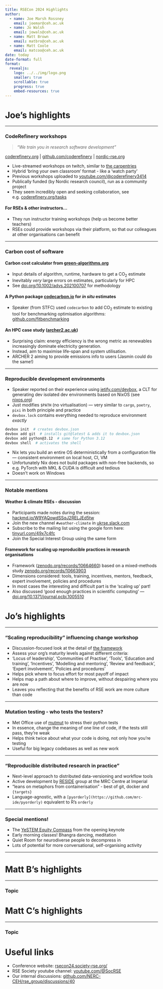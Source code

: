 ```yaml
---
title: RSECon 2024 Highlights
author:
  - name: Joe Marsh Rossney
    email: joemar@ceh.ac.uk
  - name: Jo Walsh
    email: jowals@ceh.ac.uk
  - name: Matt Brown
    email: matbro@ceh.ac.uk
  - name: Matt Coole
    email: matcoo@ceh.ac.uk
date: today
date-format: full
format: 
  revealjs:
    logo: ../../img/logo.png
    smaller: true
    scrollable: true
    progress: true
    embed-resources: true
---
```


# Joe's highlights

* * * 

### CodeRefinery workshops

> _"We train you in research software development"_

[coderefinery.org](https://coderefinery.org) | [github.com/coderefinery](https://github.com/coderefinery) | [nordic-rse.org](https://nordic-rse.org/)

- Live-streamed workshops on twitch, similar to [the carpentries](https://carpentries.org/index.html)
- Hybrid 'bring your own classroom' format - like a 'watch party'
- Previous workshops uploaded to [youtube.com/\@coderefinery3414](https://www.youtube.com/\@coderefinery3414)
- Publically funded (by Nordic research council), run as a community project
- They seem incredibly open and seeking collaboration, see e.g. [coderefinery.org/tasks](https://coderefinery.org/tasks/)

#### For RSEs & other instructors...

- They run instructor training workshops (help us become better teachers)
- RSEs could provide workshops via their platform, so that our colleagues at other organisations can benefit

* * * 

### Carbon cost of software

#### Carbon cost calculator from [green-algorithms.org](https://www.green-algorithms.org/)

- Input details of algorithm, runtime, hardware to get a CO~2~ estimate
- Inevitably _very_ large errors on estimates, particularly for HPC
- See [doi.org/10.1002/advs.202100707](https://onlinelibrary.wiley.com/doi/10.1002/advs.202100707) for methodology

#### A Python package [codecarbon.io](https://codecarbon.io) for _in situ_ estimates

- Speaker (from STFC) used `codecarbon` to add CO~2~ estimate to existing tool for benchmarking optimisation algorithms: [github.com/fitbenchmarking](https://github.com/fitbenchmarking/fitbenchmarking)

#### An HPC case study ([archer2.ac.uk](https://www.archer2.ac.uk/))

- Surprising claim: energy efficiency is the wrong metric as renewables increasingly dominate electricity generation. 
- Instead, aim to maximise life-span and system utilisation.
- ARCHER 2 aiming to provide emissions info to users (Jasmin could do the same!)

* * * 

### Reproducible development environments

- Speaker reported on their experience using [jetify.com/devbox](https://www.jetify.com/devbox), a CLT for generating dev isolated dev environments based on NixOS (see [nixos.org](https://nixos.org/))
- Just modifies `$PATH` (no virtualisation) --- very similar to `cargo`, `poetry`, `pixi` in both principle and practice
- `devbox.lock` contains everything needed to reproduce environment _exactly_

```sh
devbox init  # creates devbox.json
devbox add git  # installs git@latest & adds it to devbox.json
devbox add python@3.12  # same for Python 3.12
devbox shell  # activates the shell
```

- Nix lets you build an entire OS deterministically from a configuration file --- consistent environment on local host, CI, VM
- Unfortunately Nix does not build packages with non-free backends, so e.g. PyTorch with MKL & CUDA is difficult and tedious
- Doesn't work on Windows

* * *

### Notable mentions

#### Weather & climate RSEs - discussion

- Participants made notes during the session: [hackmd.io/W9YAQowdSSqJ2RELJEd5tw](https://hackmd.io/W9YAQowdSSqJ2RELJEd5tw)
- Join the new channel `#weather-climate` in [ukrse.slack.com](https://ukrse.slack.com/)
- Subscribe to the mailing list using the google form here: [tinyurl.com/49x7c4fc](https://tinyurl.com/49x7c4fc)
- Join the Special Interest Group using the same form

#### Framework for scaling up reproducible practices in research organisations

- Framework ([zenodo.org/records/10664660](https://zenodo.org/records/10664660)) based on a mixed-methods study [zenodo.org/records/10663903](https://zenodo.org/records/10663903) 
- Dimensions considered: tools, training, incentives, mentors, feedback, expert involvement, policies and procedures
- In most cases the interesting and difficult part is the 'scaling up' part!
- Also discussed 'good enough practices in scientific computing' --- [doi.org/10.1371/journal.pcbi.1005510](https://doi.org/10.1371/journal.pcbi.1005510)

<!-- and suggested interventions from [bioRxiv 2022.12.08.519666](https://www.biorxiv.org/content/10.1101/2022.12.08.519666v1) -->


# Jo's highlights

* * *

### "Scaling reproducibility" influencing change workshop

- Discussion-focused look at the detail of [the framework](https://zenodo.org/records/10664660)
- Assess your org's maturity levels against different criteria:
- 'Locus of leadership', 'Communities of Practise', 'Tools', 'Education and training', 'Incentives', 'Modelling and mentoring', 'Review and feedback', 'Expert involvement', 'Policies and procedures'
- Helps pick where to focus effort for most payoff of impact
- Helps map a path about where to improve, without despairing where you are now
- Leaves you reflecting that the benefits of RSE work are more culture than code 

* * *

### Mutation testing - who tests the testers?

- Met Office use of [mutmut](https://mutmut.readthedocs.io/en/latest/index.html) to stress their python tests
- In essence, change the meaning of one line of code, if the tests still pass, they're weak
- Helps think twice about what your code is doing, not only how you're testing
- Useful for big legacy codebases as well as new work

* * *

### "Reproducible distributed research in practice"

- Next-level approach to distributed data-versioning and workflow tools  
- Active development by [RESIDE](https://reside-ic.github.io/) group at the MRC Centre at Imperial
- "leans on metaphors from containerisation" - best of git, docker and `{targets}`
- Language-agnostic, with a `[pyorderly](https://github.com/mrc-ide/pyorderly)` equivalent to R's `orderly`

* * *

### Special mentions!

- The [YeSTEM Equity Compass](https://yestem.org/tools/the-equity-compass/) from the opening keynote
- Early morning classes! Bhangra dancing, meditation
- Quiet Room for neurodiverse people to decompress in
- Lots of potential for more conversational, self-organising activity

* * *

# Matt B's highlights

* * *

### Topic


# Matt C's highlights

* * *

### Topic


# Useful links

- Conference website: [rsecon24.society-rse.org/](https://rsecon24.society-rse.org/)
- RSE Society youtube channel: [youtube.com/@SocRSE](https://www.youtube.com/@SocRSE/)
- Our internal discussions: [github.com/NERC-CEH/rse_group/discussions/40](https://github.com/NERC-CEH/rse_group/discussions/40)
